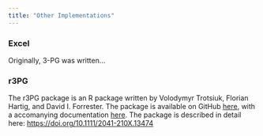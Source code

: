 ```yaml
---
title: "Other Implementations"
---
```


### Excel

Originally, 3-PG was written...

### r3PG

The r3PG package is an R package written by Volodymyr Trotsiuk, Florian Hartig, and David I. Forrester. The package is available on GitHub [here](https://github.com/trotsiuk/r3PG), with a accomanying documentation [here](https://trotsiuk.github.io/r3PG/). The package is described in detail here: <https://doi.org/10.1111/2041-210X.13474>
